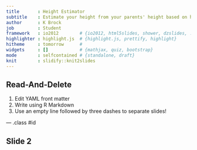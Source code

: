 ```yaml
---
title       : Height Estimator
subtitle    : Estimate your height from your parents' height based on historical data
author      : K Brock
job         : Student
framework   : io2012        # {io2012, html5slides, shower, dzslides, ...}
highlighter : highlight.js  # {highlight.js, prettify, highlight}
hitheme     : tomorrow      # 
widgets     : []            # {mathjax, quiz, bootstrap}
mode        : selfcontained # {standalone, draft}
knit        : slidify::knit2slides
---
```



## Read-And-Delete


1. Edit YAML front matter
2. Write using R Markdown
3. Use an empty line followed by three dashes to separate slides!

--- .class #id 

## Slide 2




